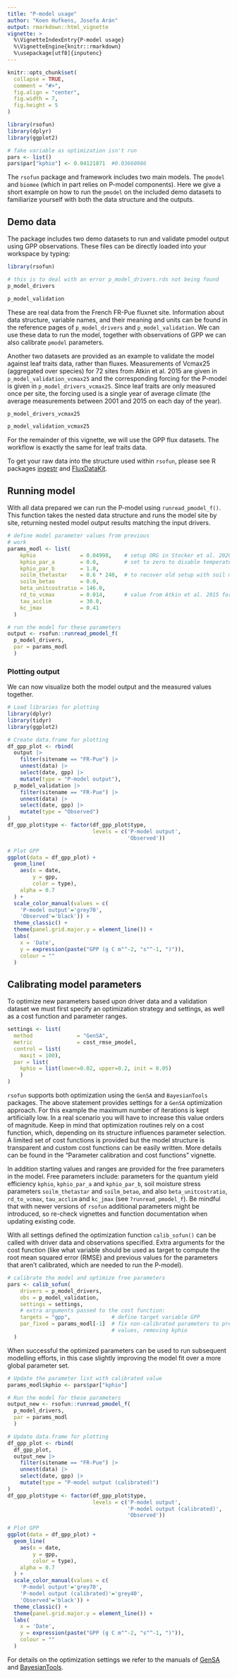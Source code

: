 ```yaml
---
title: "P-model usage"
author: "Koen Hufkens, Josefa Arán"
output: rmarkdown::html_vignette
vignette: >
  %\VignetteIndexEntry{P-model usage}
  %\VignetteEngine{knitr::rmarkdown}
  %\usepackage[utf8]{inputenc}
---
```


```r
knitr::opts_chunk$set(
  collapse = TRUE,
  comment = "#>",
  fig.align = "center",
  fig.width = 7,
  fig.height = 5
)

library(rsofun)
library(dplyr)
library(ggplot2)

# fake variable as optimization isn't run
pars <- list()
pars$par["kphio"] <- 0.04121871  #0.03660986
```

The `rsofun` package and framework includes two main models. The `pmodel` and `biomee` (which in part relies on P-model components). Here we give a short example on how to run the `pmodel` on the included demo datasets to familiarize yourself with both the data structure and the outputs.

## Demo data

The package includes two demo datasets to run and validate pmodel output using GPP observations. These files can be directly loaded into your workspace by typing:

```r
library(rsofun)

# this is to deal with an error p_model_drivers.rds not being found 
p_model_drivers

p_model_validation
```

These are real data from the French FR-Pue fluxnet site. Information about data structure, variable names, and their meaning and units can be found in the reference pages of `p_model_drivers` and `p_model_validation`. We can use these data to run the model, together with observations of GPP we can also calibrate `pmodel` parameters.

Another two datasets are provided as an example to validate the model against leaf traits data, rather than fluxes. Measurements of Vcmax25 (aggregated over species) for 72 sites from Atkin et al. 2015 are given in `p_model_validation_vcmax25` and the corresponding forcing for the P-model is given in `p_model_drivers_vcmax25`. Since leaf traits are only measured once per site, the forcing used is a single year of average climate (the average measurements between 2001 and 2015 on each day of the year).

```r
p_model_drivers_vcmax25

p_model_validation_vcmax25
```

For the remainder of this vignette, we will use the GPP flux datasets. The workflow is exactly the same for leaf traits data.

To get your raw data into the structure used within `rsofun`, please see R packages [ingestr](https://github.com/geco-bern/ingestr) and [FluxDataKit](https://github.com/geco-bern/FluxDataKit).

## Running model

With all data prepared we can run the P-model using `runread_pmodel_f()`. This function takes the nested data structure and runs the model site by site, returning nested model output results matching the input drivers.

```r
# define model parameter values from previous
# work
params_modl <- list(
    kphio              = 0.04998,    # setup ORG in Stocker et al. 2020 GMD
    kphio_par_a        = 0.0,        # set to zero to disable temperature-dependence of kphio
    kphio_par_b        = 1.0,
    soilm_thetastar    = 0.6 * 240,  # to recover old setup with soil moisture stress
    soilm_betao        = 0.0,
    beta_unitcostratio = 146.0,
    rd_to_vcmax        = 0.014,      # value from Atkin et al. 2015 for C3 herbaceous
    tau_acclim         = 30.0,
    kc_jmax            = 0.41
  )

# run the model for these parameters
output <- rsofun::runread_pmodel_f(
  p_model_drivers,
  par = params_modl
  )
```

### Plotting output

We can now visualize both the model output and the measured values together.

```r
# Load libraries for plotting
library(dplyr)
library(tidyr)
library(ggplot2)

# Create data.frame for plotting
df_gpp_plot <- rbind(
  output |>
    filter(sitename == "FR-Pue") |>
    unnest(data) |>
    select(date, gpp) |>
    mutate(type = "P-model output"),
  p_model_validation |>
    filter(sitename == "FR-Pue") |>
    unnest(data) |>
    select(date, gpp) |>
    mutate(type = "Observed")
)
df_gpp_plot$type <- factor(df_gpp_plot$type,
                           levels = c('P-model output',
                                      'Observed'))

# Plot GPP
ggplot(data = df_gpp_plot) +
  geom_line(
    aes(x = date,
        y = gpp,
        color = type),
    alpha = 0.7
  ) +
  scale_color_manual(values = c(
    'P-model output'='grey70',
    'Observed'='black')) +
  theme_classic() +
  theme(panel.grid.major.y = element_line()) +
  labs(
    x = 'Date',
    y = expression(paste("GPP (g C m"^-2, "s"^-1, ")")),
    colour = ""
  )
```


## Calibrating model parameters

To optimize new parameters based upon driver data and a validation dataset we must first specify an optimization strategy and settings, as well as a cost function and parameter ranges.

```r
settings <- list(
  method              = "GenSA",
  metric              = cost_rmse_pmodel,
  control = list(
    maxit = 100),
  par = list(
    kphio = list(lower=0.02, upper=0.2, init = 0.05)
    )
)
```

`rsofun` supports both optimization using the `GenSA` and `BayesianTools` packages. The above statement provides settings for a `GenSA` optimization approach. For this example the maximum number of iterations is kept artificially low. In a real scenario you will have to increase this value orders of magnitude. Keep in mind that optimization routines rely on a cost function, which, depending on its structure influences parameter selection. A limited set of cost functions is provided but the model structure is transparent and custom cost functions can be easily written. More details can be found in the "Parameter calibration and cost functions" vignette.

In addition starting values and ranges are provided for the free parameters in the model. Free parameters include: parameters for the quantum yield efficiency `kphio`, `kphio_par_a` and `kphio_par_b`, soil moisture stress parameters `soilm_thetastar` and `soilm_betao`, and also `beta_unitcostratio`, `rd_to_vcmax`, `tau_acclim` and `kc_jmax` (see `?runread_pmodel_f`). Be mindful that with newer versions of `rsofun` additional parameters might be introduced, so re-check vignettes and function documentation when updating existing code.

With all settings defined the optimization function `calib_sofun()` can be called with driver data and observations specified. Extra arguments for the cost function (like what variable should be used as target to compute the root mean squared error (RMSE) and previous values for the parameters that aren't calibrated, which are needed to run the P-model).

```r
# calibrate the model and optimize free parameters
pars <- calib_sofun(
    drivers = p_model_drivers,  
    obs = p_model_validation,
    settings = settings,
    # extra arguments passed to the cost function:
    targets = "gpp",             # define target variable GPP
    par_fixed = params_modl[-1]  # fix non-calibrated parameters to previous 
                                 # values, removing kphio
  )
```

When successful the optimized parameters can be used to run subsequent modelling efforts, in this case slightly improving the model fit over a more global parameter set.

```r
# Update the parameter list with calibrated value
params_modl$kphio <- pars$par["kphio"]

# Run the model for these parameters
output_new <- rsofun::runread_pmodel_f(
  p_model_drivers,
  par = params_modl
  )

# Update data.frame for plotting
df_gpp_plot <- rbind(
  df_gpp_plot,
  output_new |>
    filter(sitename == "FR-Pue") |>
    unnest(data) |>
    select(date, gpp) |>
    mutate(type = "P-model output (calibrated)")
)
df_gpp_plot$type <- factor(df_gpp_plot$type,
                           levels = c('P-model output',
                                      'P-model output (calibrated)',
                                      'Observed'))

# Plot GPP
ggplot(data = df_gpp_plot) +
  geom_line(
    aes(x = date,
        y = gpp,
        color = type),
    alpha = 0.7
  ) +
  scale_color_manual(values = c(
    'P-model output'='grey70',
    'P-model output (calibrated)'='grey40',
    'Observed'='black')) +
  theme_classic() +
  theme(panel.grid.major.y = element_line()) +
  labs(
    x = 'Date',
    y = expression(paste("GPP (g C m"^-2, "s"^-1, ")")),
    colour = ""
  )
```

For details on the optimization settings we refer to the manuals of [GenSA](https://cran.r-project.org/package=GenSA) and [BayesianTools](https://github.com/florianhartig/BayesianTools).
